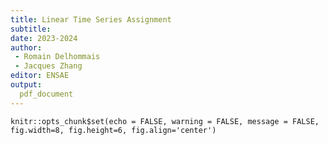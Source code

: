 ```yaml
---
title: Linear Time Series Assignment
subtitle: 
date: 2023-2024
author: 
 - Romain Delhommais
 - Jacques Zhang
editor: ENSAE
output: 
  pdf_document
---
```


```knitr
knitr::opts_chunk$set(echo = FALSE, warning = FALSE, message = FALSE, fig.width=8, fig.height=6, fig.align='center')
```

```r

```

